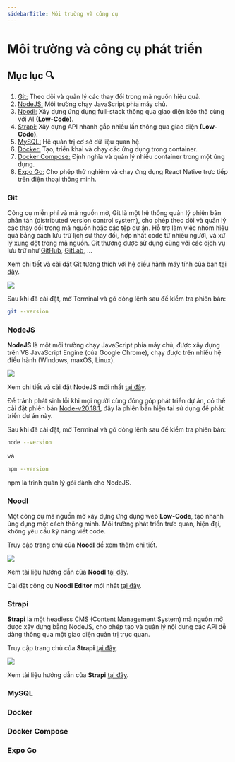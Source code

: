 ```yaml
---
sidebarTitle: Môi trường và công cụ
---
```


# Môi trường và công cụ phát triển

## Mục lục 🔍

1. [Git:](#git) Theo dõi và quản lý các thay đổi trong mã nguồn hiệu quả.
2. [NodeJS:](#nodejs) Môi trường chạy JavaScript phía máy chủ.
3. [Noodl:](#noodl) Xây dựng ứng dụng full-stack thông qua giao diện kéo thả cùng với AI **(Low-Code)**.
4. [Strapi:](#strapi) Xây dựng API nhanh gắp nhiều lần thông qua giao diện **(Low-Code)**.
5. [MySQL:](#mysql) Hệ quản trị cơ sở dữ liệu quan hệ.
6. [Docker:](#docker) Tạo, triển khai và chạy các ứng dụng trong container.
7. [Docker Compose:](#docker-compose) Định nghĩa và quản lý nhiều container trong một ứng dụng.
8. [Expo Go:](#expo-app) Cho phép thử nghiệm và chạy ứng dụng React Native trực tiếp trên điện thoại thông minh.

### Git

Công cụ miễn phí và mã nguồn mở, Git là một hệ thống quản lý phiên bản phân tán (distributed version control system), cho phép theo dõi và quản lý các thay đổi trong mã nguồn hoặc các tệp dự án.
Hỗ trợ làm việc nhóm hiệu quả bằng cách lưu trữ lịch sử thay đổi, hợp nhất code từ nhiều người, và xử lý xung đột trong mã nguồn. Git thường được sử dụng cùng với các dịch vụ lưu trữ như [GitHub](https://github.com), [GitLab](https://about.gitlab.com), ...

Xem chi tiết và cài đặt Git tương thích với hệ điều hành máy tính của bạn [tại đây](https://git-scm.com/).

<div style={{ marginTop: 10 }}>
  <img src="/img/git.png" style={{ width: 500, margin: "0 auto" }} />
</div>

Sau khi đã cài đặt, mở Terminal và gõ dòng lệnh sau để kiểm tra phiên bản:

```bash copy
git --version
```

### NodeJS

**NodeJS** là một môi trường chạy JavaScript phía máy chủ, được xây dựng trên V8 JavaScript Engine (của Google Chrome), chạy được trên nhiều hệ điều hành (Windows, maxOS, Linux).

<div style={{ marginTop: 10 }}>
  <img src="/img/nodejs.png" style={{ margin: "0 auto" }} />
</div>

Xem chi tiết và cài đặt NodeJS mới nhất [tại đây](https://nodejs.org/en/download/package-manager).

Để tránh phát sinh lỗi khi mọi người cùng đóng góp phát triển dự án, có thể cài đặt phiên bản [Node-v20.18.1](https://nodejs.org/dist/v20.18.1/node-v20.18.1-x64.msi), đây là phiên bản hiện tại sử dụng để phát triển dự án này.

Sau khi đã cài đặt, mở Terminal và gõ dòng lệnh sau để kiểm tra phiên bản:

```bash copy
node --version
```

và

```bash copy
npm --version
```

npm là trình quản lý gói dành cho NodeJS.

### Noodl

Một công cụ mã nguồn mở xây dựng ứng dụng web **Low-Code**, tạo nhanh ứng dụng một cách thông minh. Môi trường phát triển trực quan, hiện đại, không yêu cầu kỹ năng viết code.

Truy cập trang chủ của [**Noodl**](https://www.noodl.net/) để xem thêm chi tiết.

<div style={{ marginTop: 10 }}>
  <img src="/img/noodl.png" style={{ margin: "0 auto" }} />
</div>

Xem tài liệu hướng dẫn của **Noodl** [tại đây](https://noodlapp.github.io/noodl-docs/).

Cài đặt công cụ **Noodl Editor** mới nhất [tại đây](https://github.com/noodlapp/noodl/releases).

### Strapi

**Strapi** là một headless CMS (Content Management System) mã nguồn mở được xây dựng bằng NodeJS, cho phép tạo và quản lý nội dung các API dễ dàng thông qua một giao diện quản trị trực quan.

Truy cập trang chủ của **Strapi** [tại đây](https://strapi.io/).

<div style={{ marginTop: 10 }}>
  <img src="/img/strapi.png" style={{ margin: "0 auto" }} />
</div>

Xem tài liệu hướng dẫn của **Strapi** [tại đây](https://docs.strapi.io/).

### MySQL

### Docker

### Docker Compose

### Expo Go
